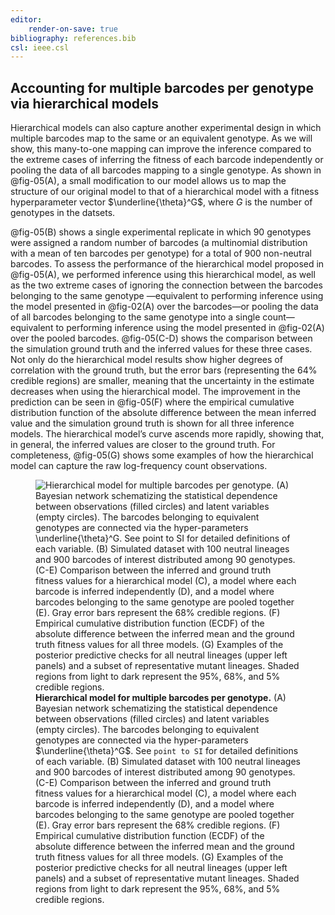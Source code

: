 ```yaml
---
editor:
    render-on-save: true
bibliography: references.bib
csl: ieee.csl
---
```


## Accounting for multiple barcodes per genotype via hierarchical models{#sec-genotypes}

Hierarchical models can also capture another experimental design in which
multiple barcodes map to the same or an equivalent genotype. As we will show,
this many-to-one mapping can improve the inference compared to the extreme cases
of inferring the fitness of each barcode independently or pooling the data of
all barcodes mapping to a single genotype. As shown in @fig-05(A), a small
modification to our model allows us to map the structure of our original model
to that of a hierarchical model with a fitness hyperparameter vector
$\underline{\theta}^G$, where $G$ is the number of genotypes in the datsets.

@fig-05(B) shows a single experimental replicate in which 90 genotypes were
assigned a random number of barcodes (a multinomial distribution with a mean of
ten barcodes per genotype) for a total of 900 non-neutral barcodes. To assess
the performance of the hierarchical model proposed in @fig-05(A), we performed
inference using this hierarchical model, as well as the two extreme cases of
ignoring the connection between the barcodes belonging to the same genotype
---equivalent to performing inference using the model presented in @fig-02(A)
over the barcodes---or pooling the data of all barcodes belonging to the same
genotype into a single count---equivalent to performing inference using the
model presented in @fig-02(A) over the pooled barcodes. @fig-05(C-D) shows the
comparison between the simulation ground truth and the inferred values for these
three cases. Not only do the hierarchical model results show higher degrees of
correlation with the ground truth, but the error bars (representing the 64\%
credible regions) are smaller, meaning that the uncertainty in the estimate
decreases when using the hierarchical model. The improvement in the prediction
can be seen in @fig-05(F) where the empirical cumulative distribution function
of the absolute difference between the mean inferred value and the simulation
ground truth is shown for all three inference models. The hierarchical model's
curve ascends more rapidly, showing that, in general, the inferred values are
closer to the ground truth. For completeness, @fig-05(G) shows some examples of
how the hierarchical model can capture the raw log-frequency count observations.

![**Hierarchical model for multiple barcodes per genotype.** (A) Bayesian
network schematizing the statistical dependence between observations (filled
circles) and latent variables (empty circles). The barcodes belonging to
equivalent genotypes are connected via the hyper-parameters
$\underline{\theta}^G$. See `point to SI` for detailed definitions of each
variable. (B) Simulated dataset with 100 neutral lineages and 900 barcodes of
interest distributed among 90 genotypes. (C-E) Comparison between the inferred
and ground truth fitness values for a hierarchical model (C), a model where each
barcode is inferred independently (D), and a model where barcodes belonging to
the same genotype are pooled together (E). Gray error bars represent the 68\%
credible regions. (F) Empirical cumulative distribution function (ECDF) of the
absolute difference between the inferred mean and the ground truth fitness
values for all three models. (G) Examples of the posterior predictive checks for
all neutral lineages (upper left panels) and a subset of representative mutant
lineages. Shaded regions from light to dark represent the 95\%, 68\%, and 5\%
credible regions.](./figs/fig05){#fig-05}